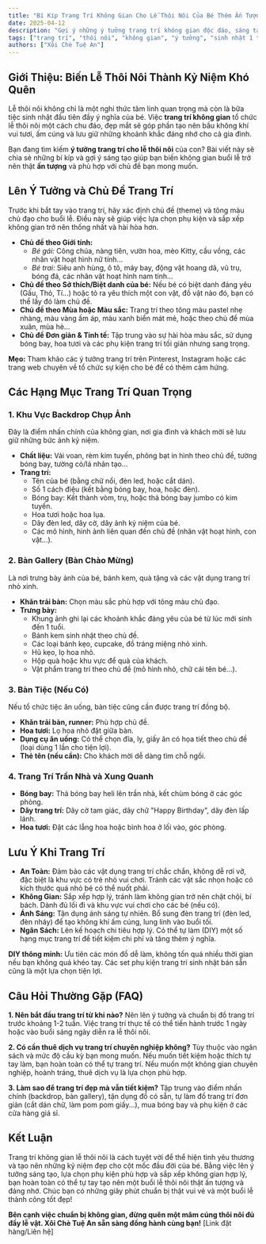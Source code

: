 ```yaml
---
title: "Bí Kíp Trang Trí Không Gian Cho Lễ Thôi Nôi Của Bé Thêm Ấn Tượng"
date: 2025-04-12
description: "Gợi ý những ý tưởng trang trí không gian độc đáo, sáng tạo cho lễ thôi nôi của bé, từ backdrop, bàn tiệc đến phụ kiện, tạo nên kỷ niệm đáng nhớ."
tags: ["trang trí", "thôi nôi", "không gian", "ý tưởng", "sinh nhật 1 tuổi", "backdrop", "bóng bay", "hoa tươi"]
authors: ["Xôi Chè Tuệ An"]
---
```


## Giới Thiệu: Biến Lễ Thôi Nôi Thành Kỷ Niệm Khó Quên

Lễ thôi nôi không chỉ là một nghi thức tâm linh quan trọng mà còn là bữa tiệc sinh nhật đầu tiên đầy ý nghĩa của bé. Việc **trang trí không gian** tổ chức lễ thôi nôi một cách chu đáo, đẹp mắt sẽ góp phần tạo nên bầu không khí vui tươi, ấm cúng và lưu giữ những khoảnh khắc đáng nhớ cho cả gia đình.

Bạn đang tìm kiếm **ý tưởng trang trí cho lễ thôi nôi** của con? Bài viết này sẽ chia sẻ những bí kíp và gợi ý sáng tạo giúp bạn biến không gian buổi lễ trở nên thật **ấn tượng** và phù hợp với chủ đề bạn mong muốn.

## Lên Ý Tưởng và Chủ Đề Trang Trí

Trước khi bắt tay vào trang trí, hãy xác định chủ đề (theme) và tông màu chủ đạo cho buổi lễ. Điều này sẽ giúp việc lựa chọn phụ kiện và sắp xếp không gian trở nên thống nhất và hài hòa hơn.

*   **Chủ đề theo Giới tính:**
    *   *Bé gái:* Công chúa, nàng tiên, vườn hoa, mèo Kitty, cầu vồng, các nhân vật hoạt hình nữ tính...
    *   *Bé trai:* Siêu anh hùng, ô tô, máy bay, động vật hoang dã, vũ trụ, bóng đá, các nhân vật hoạt hình nam tính...
*   **Chủ đề theo Sở thích/Biệt danh của bé:** Nếu bé có biệt danh đáng yêu (Gấu, Thỏ, Tí...) hoặc tỏ ra yêu thích một con vật, đồ vật nào đó, bạn có thể lấy đó làm chủ đề.
*   **Chủ đề theo Mùa hoặc Màu sắc:** Trang trí theo tông màu pastel nhẹ nhàng, màu vàng ấm áp, màu xanh biển mát mẻ, hoặc theo chủ đề mùa xuân, mùa hè...
*   **Chủ đề Đơn giản & Tinh tế:** Tập trung vào sự hài hòa màu sắc, sử dụng bóng bay, hoa tươi và các phụ kiện trang trí tối giản nhưng sang trọng.

**Mẹo:** Tham khảo các ý tưởng trang trí trên Pinterest, Instagram hoặc các trang web chuyên về tổ chức sự kiện cho bé để có thêm cảm hứng.

## Các Hạng Mục Trang Trí Quan Trọng

### 1. Khu Vực Backdrop Chụp Ảnh

Đây là điểm nhấn chính của không gian, nơi gia đình và khách mời sẽ lưu giữ những bức ảnh kỷ niệm.

*   **Chất liệu:** Vải voan, rèm kim tuyến, phông bạt in hình theo chủ đề, tường bóng bay, tường cỏ/lá nhân tạo...
*   **Trang trí:**
    *   Tên của bé (bằng chữ nổi, đèn led, hoặc cắt dán).
    *   Số 1 cách điệu (kết bằng bóng bay, hoa, hoặc đèn).
    *   Bóng bay: Kết thành vòm, trụ, hoặc thả bóng bay jumbo có kim tuyến.
    *   Hoa tươi hoặc hoa lụa.
    *   Dây đèn led, dây cờ, dây ảnh kỷ niệm của bé.
    *   Các mô hình, hình ảnh liên quan đến chủ đề (nhân vật hoạt hình, con vật...).

### 2. Bàn Gallery (Bàn Chào Mừng)

Là nơi trưng bày ảnh của bé, bánh kem, quà tặng và các vật dụng trang trí nhỏ xinh.

*   **Khăn trải bàn:** Chọn màu sắc phù hợp với tông màu chủ đạo.
*   **Trưng bày:**
    *   Khung ảnh ghi lại các khoảnh khắc đáng yêu của bé từ lúc mới sinh đến 1 tuổi.
    *   Bánh kem sinh nhật theo chủ đề.
    *   Các loại bánh kẹo, cupcake, đồ tráng miệng nhỏ xinh.
    *   Hũ kẹo, lọ hoa nhỏ.
    *   Hộp quà hoặc khu vực để quà của khách.
    *   Vật phẩm trang trí theo chủ đề (mô hình nhỏ, chữ cái tên bé...).

### 3. Bàn Tiệc (Nếu Có)

Nếu tổ chức tiệc ăn uống, bàn tiệc cũng cần được trang trí đồng bộ.

*   **Khăn trải bàn, runner:** Phù hợp chủ đề.
*   **Hoa tươi:** Lọ hoa nhỏ đặt giữa bàn.
*   **Dụng cụ ăn uống:** Có thể chọn đĩa, ly, giấy ăn có họa tiết theo chủ đề (loại dùng 1 lần cho tiện lợi).
*   **Thẻ tên (nếu cần):** Cho khách mời dễ dàng tìm chỗ ngồi.

### 4. Trang Trí Trần Nhà và Xung Quanh

*   **Bóng bay:** Thả bóng bay heli lên trần nhà, kết chùm bóng ở các góc phòng.
*   **Dây trang trí:** Dây cờ tam giác, dây chữ "Happy Birthday", dây đèn lấp lánh.
*   **Hoa tươi:** Đặt các lẵng hoa hoặc bình hoa ở lối vào, góc phòng.

## Lưu Ý Khi Trang Trí

*   **An Toàn:** Đảm bảo các vật dụng trang trí chắc chắn, không dễ rơi vỡ, đặc biệt là khu vực có trẻ nhỏ vui chơi. Tránh các vật sắc nhọn hoặc có kích thước quá nhỏ bé có thể nuốt phải.
*   **Không Gian:** Sắp xếp hợp lý, tránh làm không gian trở nên chật chội, bí bách. Dành đủ lối đi và khu vực vui chơi cho các bé (nếu có).
*   **Ánh Sáng:** Tận dụng ánh sáng tự nhiên. Bổ sung đèn trang trí (đèn led, đèn nháy) để tạo không khí ấm cúng, lung linh vào buổi tối.
*   **Ngân Sách:** Lên kế hoạch chi tiêu hợp lý. Có thể tự làm (DIY) một số hạng mục trang trí để tiết kiệm chi phí và tăng thêm ý nghĩa.

**DIY thông minh:** Ưu tiên các món đồ dễ làm, không tốn quá nhiều thời gian nếu bạn không quá khéo tay. Các set phụ kiện trang trí sinh nhật bán sẵn cũng là một lựa chọn tiện lợi.

## Câu Hỏi Thường Gặp (FAQ)

**1. Nên bắt đầu trang trí từ khi nào?**
Nên lên ý tưởng và chuẩn bị đồ trang trí trước khoảng 1-2 tuần. Việc trang trí thực tế có thể tiến hành trước 1 ngày hoặc vào buổi sáng ngày diễn ra lễ thôi nôi.

**2. Có cần thuê dịch vụ trang trí chuyên nghiệp không?**
Tùy thuộc vào ngân sách và mức độ cầu kỳ bạn mong muốn. Nếu muốn tiết kiệm hoặc thích tự tay làm, bạn hoàn toàn có thể tự trang trí. Nếu muốn một không gian chuyên nghiệp, hoành tráng, thuê dịch vụ là lựa chọn phù hợp.

**3. Làm sao để trang trí đẹp mà vẫn tiết kiệm?**
Tập trung vào điểm nhấn chính (backdrop, bàn gallery), tận dụng đồ có sẵn, tự làm đồ trang trí đơn giản (cắt dán chữ, làm pom pom giấy...), mua bóng bay và phụ kiện ở các cửa hàng giá sỉ.

## Kết Luận

Trang trí không gian lễ thôi nôi là cách tuyệt vời để thể hiện tình yêu thương và tạo nên những kỷ niệm đẹp cho cột mốc đầu đời của bé. Bằng việc lên ý tưởng sáng tạo, lựa chọn phụ kiện phù hợp và sắp xếp không gian hợp lý, bạn hoàn toàn có thể tự tay tạo nên một buổi lễ thôi nôi thật ấn tượng và đáng nhớ. Chúc bạn có những giây phút chuẩn bị thật vui vẻ và một buổi lễ thành công tốt đẹp!

**Bên cạnh việc chuẩn bị không gian, đừng quên một mâm cúng thôi nôi đủ đầy lễ vật. Xôi Chè Tuệ An sẵn sàng đồng hành cùng bạn!**
[Link đặt hàng/Liên hệ]